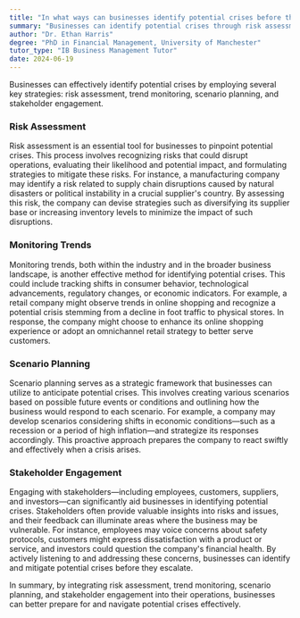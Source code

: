 ```yaml
---
title: "In what ways can businesses identify potential crises before they occur?"
summary: "Businesses can identify potential crises through risk assessment, monitoring trends, scenario planning, and stakeholder engagement."
author: "Dr. Ethan Harris"
degree: "PhD in Financial Management, University of Manchester"
tutor_type: "IB Business Management Tutor"
date: 2024-06-19
---
```


Businesses can effectively identify potential crises by employing several key strategies: risk assessment, trend monitoring, scenario planning, and stakeholder engagement.

### Risk Assessment
Risk assessment is an essential tool for businesses to pinpoint potential crises. This process involves recognizing risks that could disrupt operations, evaluating their likelihood and potential impact, and formulating strategies to mitigate these risks. For instance, a manufacturing company may identify a risk related to supply chain disruptions caused by natural disasters or political instability in a crucial supplier's country. By assessing this risk, the company can devise strategies such as diversifying its supplier base or increasing inventory levels to minimize the impact of such disruptions.

### Monitoring Trends
Monitoring trends, both within the industry and in the broader business landscape, is another effective method for identifying potential crises. This could include tracking shifts in consumer behavior, technological advancements, regulatory changes, or economic indicators. For example, a retail company might observe trends in online shopping and recognize a potential crisis stemming from a decline in foot traffic to physical stores. In response, the company might choose to enhance its online shopping experience or adopt an omnichannel retail strategy to better serve customers.

### Scenario Planning
Scenario planning serves as a strategic framework that businesses can utilize to anticipate potential crises. This involves creating various scenarios based on possible future events or conditions and outlining how the business would respond to each scenario. For example, a company may develop scenarios considering shifts in economic conditions—such as a recession or a period of high inflation—and strategize its responses accordingly. This proactive approach prepares the company to react swiftly and effectively when a crisis arises.

### Stakeholder Engagement
Engaging with stakeholders—including employees, customers, suppliers, and investors—can significantly aid businesses in identifying potential crises. Stakeholders often provide valuable insights into risks and issues, and their feedback can illuminate areas where the business may be vulnerable. For instance, employees may voice concerns about safety protocols, customers might express dissatisfaction with a product or service, and investors could question the company's financial health. By actively listening to and addressing these concerns, businesses can identify and mitigate potential crises before they escalate.

In summary, by integrating risk assessment, trend monitoring, scenario planning, and stakeholder engagement into their operations, businesses can better prepare for and navigate potential crises effectively.
    